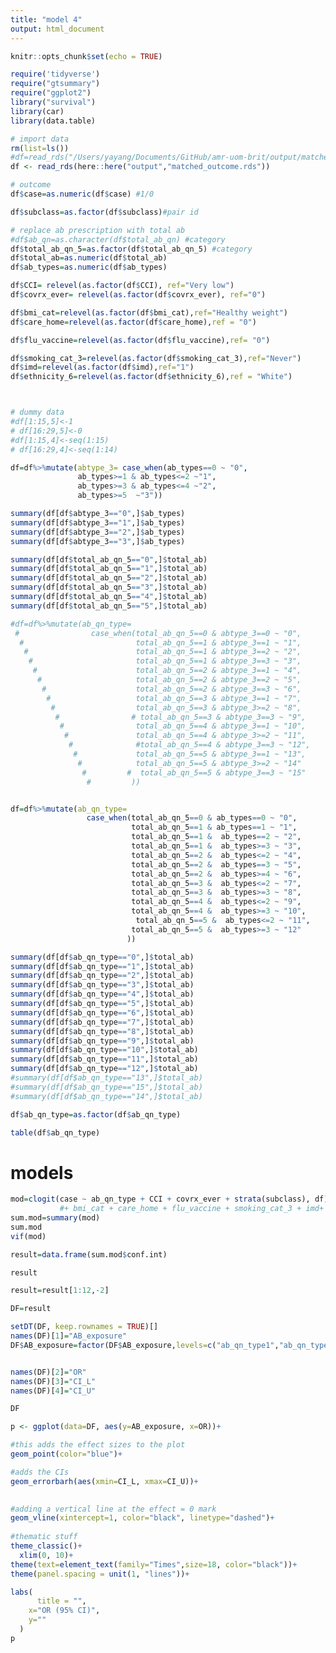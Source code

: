 ```yaml
---
title: "model 4"
output: html_document
---
```


```r
knitr::opts_chunk$set(echo = TRUE)
```


```r
require('tidyverse')
require("gtsummary")
require("ggplot2")
library("survival")
library(car)
library(data.table)
```


```r
# import data
rm(list=ls())
#df=read_rds("/Users/yayang/Documents/GitHub/amr-uom-brit/output/matched_outcome.rds")
df <- read_rds(here::here("output","matched_outcome.rds"))

```

```r

# outcome
df$case=as.numeric(df$case) #1/0

df$subclass=as.factor(df$subclass)#pair id

# replace ab prescription with total ab
#df$ab_qn=as.character(df$total_ab_qn) #category
df$total_ab_qn_5=as.factor(df$total_ab_qn_5) #category
df$total_ab=as.numeric(df$total_ab)
df$ab_types=as.numeric(df$ab_types)

df$CCI= relevel(as.factor(df$CCI), ref="Very low")
df$covrx_ever= relevel(as.factor(df$covrx_ever), ref="0")

df$bmi_cat=relevel(as.factor(df$bmi_cat),ref="Healthy weight")
df$care_home=relevel(as.factor(df$care_home),ref = "0")

df$flu_vaccine=relevel(as.factor(df$flu_vaccine),ref= "0")

df$smoking_cat_3=relevel(as.factor(df$smoking_cat_3),ref="Never")
df$imd=relevel(as.factor(df$imd),ref="1")
df$ethnicity_6=relevel(as.factor(df$ethnicity_6),ref = "White")




```

```r
# dummy data
#df[1:15,5]<-1
# df[16:29,5]<-0
#df[1:15,4]<-seq(1:15)
# df[16:29,4]<-seq(1:14)
```

```r
df=df%>%mutate(abtype_3= case_when(ab_types==0 ~ "0",
               ab_types>=1 & ab_types<=2 ~"1",
               ab_types>=3 & ab_types<=4 ~"2",
               ab_types>=5  ~"3"))

summary(df[df$abtype_3=="0",]$ab_types)
summary(df[df$abtype_3=="1",]$ab_types)
summary(df[df$abtype_3=="2",]$ab_types)
summary(df[df$abtype_3=="3",]$ab_types)


```

```r


summary(df[df$total_ab_qn_5=="0",]$total_ab)
summary(df[df$total_ab_qn_5=="1",]$total_ab)
summary(df[df$total_ab_qn_5=="2",]$total_ab)
summary(df[df$total_ab_qn_5=="3",]$total_ab)
summary(df[df$total_ab_qn_5=="4",]$total_ab)
summary(df[df$total_ab_qn_5=="5",]$total_ab)


```


```r

#df=df%>%mutate(ab_qn_type= 
 #                case_when(total_ab_qn_5==0 & abtype_3==0 ~ "0",
  #                         total_ab_qn_5==1 & abtype_3==1 ~ "1",
   #                        total_ab_qn_5==1 & abtype_3==2 ~ "2",
    #                       total_ab_qn_5==1 & abtype_3==3 ~ "3",
     #                      total_ab_qn_5==2 & abtype_3==1 ~ "4",
      #                     total_ab_qn_5==2 & abtype_3==2 ~ "5",
       #                    total_ab_qn_5==2 & abtype_3==3 ~ "6",
        #                   total_ab_qn_5==3 & abtype_3==1 ~ "7",
         #                  total_ab_qn_5==3 & abtype_3>=2 ~ "8",
          #                # total_ab_qn_5==3 & abtype_3==3 ~ "9",                           
           #                total_ab_qn_5==4 & abtype_3==1 ~ "10",
            #               total_ab_qn_5==4 & abtype_3>=2 ~ "11",
             #              #total_ab_qn_5==4 & abtype_3==3 ~ "12",                           
              #             total_ab_qn_5==5 & abtype_3==1 ~ "13",
               #            total_ab_qn_5==5 & abtype_3>=2 ~ "14"
                #         #  total_ab_qn_5==5 & abtype_3==3 ~ "15" 
                 #         ))


df=df%>%mutate(ab_qn_type= 
                 case_when(total_ab_qn_5==0 & ab_types==0 ~ "0",
                           total_ab_qn_5==1 & ab_types==1 ~ "1",
                           total_ab_qn_5==1 &  ab_types==2 ~ "2",
                           total_ab_qn_5==1 &  ab_types>=3 ~ "3",
                           total_ab_qn_5==2 &  ab_types<=2 ~ "4",
                           total_ab_qn_5==2 &  ab_types==3 ~ "5",
                           total_ab_qn_5==2 &  ab_types>=4 ~ "6",
                           total_ab_qn_5==3 &  ab_types<=2 ~ "7",
                           total_ab_qn_5==3 &  ab_types>=3 ~ "8",
                           total_ab_qn_5==4 &  ab_types<=2 ~ "9",
                           total_ab_qn_5==4 &  ab_types>=3 ~ "10",
                            total_ab_qn_5==5 &  ab_types<=2 ~ "11",
                           total_ab_qn_5==5 &  ab_types>=3 ~ "12"                          
                          ))

summary(df[df$ab_qn_type=="0",]$total_ab)
summary(df[df$ab_qn_type=="1",]$total_ab)
summary(df[df$ab_qn_type=="2",]$total_ab)
summary(df[df$ab_qn_type=="3",]$total_ab)
summary(df[df$ab_qn_type=="4",]$total_ab)
summary(df[df$ab_qn_type=="5",]$total_ab)
summary(df[df$ab_qn_type=="6",]$total_ab)
summary(df[df$ab_qn_type=="7",]$total_ab)
summary(df[df$ab_qn_type=="8",]$total_ab)
summary(df[df$ab_qn_type=="9",]$total_ab)
summary(df[df$ab_qn_type=="10",]$total_ab)
summary(df[df$ab_qn_type=="11",]$total_ab)
summary(df[df$ab_qn_type=="12",]$total_ab)
#summary(df[df$ab_qn_type=="13",]$total_ab)
#summary(df[df$ab_qn_type=="15",]$total_ab)
#summary(df[df$ab_qn_type=="14",]$total_ab)

df$ab_qn_type=as.factor(df$ab_qn_type)

table(df$ab_qn_type)
```


# models


```r
 
mod=clogit(case ~ ab_qn_type + CCI + covrx_ever + strata(subclass), df)
           #+ bmi_cat + care_home + flu_vaccine + smoking_cat_3 + imd+ ethnicity_6 
sum.mod=summary(mod)
sum.mod
vif(mod)

```


```r
result=data.frame(sum.mod$conf.int)

result

result=result[1:12,-2]
```


```r
DF=result

setDT(DF, keep.rownames = TRUE)[]
names(DF)[1]="AB_exposure"
DF$AB_exposure=factor(DF$AB_exposure,levels=c("ab_qn_type1","ab_qn_type2","ab_qn_type3","ab_qn_type4","ab_qn_type5","ab_qn_type6","ab_qn_type7","ab_qn_type8","ab_qn_type9","ab_qn_type10","ab_qn_type11","ab_qn_type12"))


names(DF)[2]="OR"
names(DF)[3]="CI_L"
names(DF)[4]="CI_U"

DF
```


```r
p <- ggplot(data=DF, aes(y=AB_exposure, x=OR))+ 

#this adds the effect sizes to the plot
geom_point(color="blue")+ 

#adds the CIs
geom_errorbarh(aes(xmin=CI_L, xmax=CI_U))+
  

#adding a vertical line at the effect = 0 mark
geom_vline(xintercept=1, color="black", linetype="dashed")+
  
#thematic stuff
theme_classic()+ 
  xlim(0, 10)+
theme(text=element_text(family="Times",size=18, color="black"))+
theme(panel.spacing = unit(1, "lines"))+

labs(
      title = "",
    x="OR (95% CI)",
    y=""
  )
p
```

